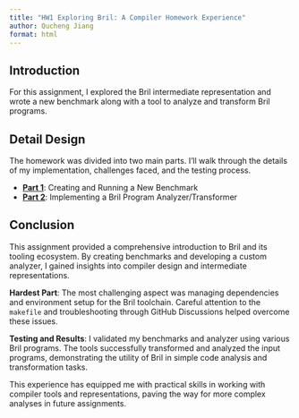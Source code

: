 ```yaml
---
title: "HW1 Exploring Bril: A Compiler Homework Experience"
author: Qucheng Jiang
format: html
---
```


## Introduction

For this assignment, I explored the Bril intermediate representation and wrote a new benchmark along with a tool to analyze and transform Bril programs. 


## Detail Design

The homework was divided into two main parts. I’ll walk through the details of my implementation, challenges faced, and the testing process.

- [**Part 1**](https://github.com/jiangqucheng/EECE7398_ST_Compiler/tree/main/HW1/Part1): Creating and Running a New Benchmark
- [**Part 2**](https://github.com/jiangqucheng/EECE7398_ST_Compiler/tree/main/HW1/Part2): Implementing a Bril Program Analyzer/Transformer


## Conclusion

This assignment provided a comprehensive introduction to Bril and its tooling ecosystem. By creating benchmarks and developing a custom analyzer, I gained insights into compiler design and intermediate representations.

**Hardest Part**: The most challenging aspect was managing dependencies and environment setup for the Bril toolchain. Careful attention to the `makefile` and troubleshooting through GitHub Discussions helped overcome these issues.

**Testing and Results**: I validated my benchmarks and analyzer using various Bril programs. The tools successfully transformed and analyzed the input programs, demonstrating the utility of Bril in simple code analysis and transformation tasks.

This experience has equipped me with practical skills in working with compiler tools and representations, paving the way for more complex analyses in future assignments.
